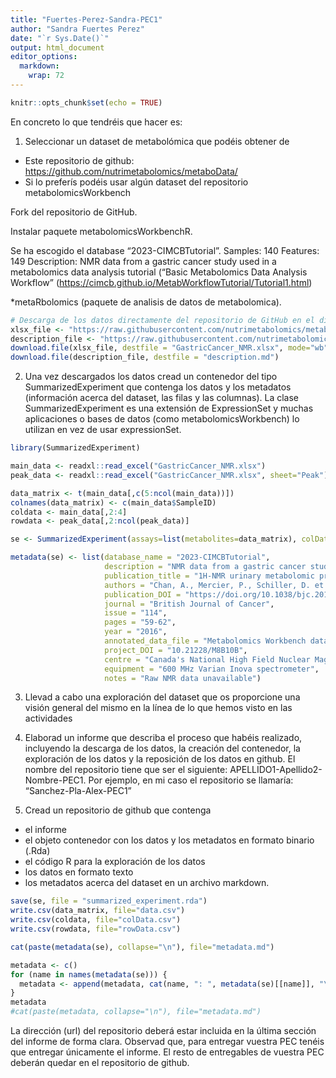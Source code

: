 ```yaml
---
title: "Fuertes-Perez-Sandra-PEC1"
author: "Sandra Fuertes Perez"
date: "`r Sys.Date()`"
output: html_document
editor_options: 
  markdown: 
    wrap: 72
---
```


```r
knitr::opts_chunk$set(echo = TRUE)
```

En concreto lo que tendréis que hacer es:

1.  Seleccionar un dataset de metabolómica que podéis obtener de

-   Este repositorio de github:
    <https://github.com/nutrimetabolomics/metaboData/>
-   Si lo preferís podéis usar algún dataset del repositorio
    metabolomicsWorkbench

Fork del repositorio de GitHub.

Instalar paquete metabolomicsWorkbenchR.

Se ha escogido el database "2023-CIMCBTutorial". Samples: 140 Features:
149 Description: NMR data from a gastric cancer study used in a
metabolomics data analysis tutorial ("Basic Metabolomics Data Analysis
Workflow"
(<https://cimcb.github.io/MetabWorkflowTutorial/Tutorial1.html>)

\*metaRbolomics (paquete de analisis de datos de metabolomica).

```r
# Descarga de los datos directamente del repositorio de GitHub en el directorio de trabajo
xlsx_file <- "https://raw.githubusercontent.com/nutrimetabolomics/metaboData/main/Datasets/2023-CIMCBTutorial/GastricCancer_NMR.xlsx"
description_file <- "https://raw.githubusercontent.com/nutrimetabolomics/metaboData/main/Datasets/2023-CIMCBTutorial/description.md"
download.file(xlsx_file, destfile = "GastricCancer_NMR.xlsx", mode="wb")
download.file(description_file, destfile = "description.md")
```

2.  Una vez descargados los datos cread un contenedor del tipo
    SummarizedExperiment que contenga los datos y los metadatos
    (información acerca del dataset, las filas y las columnas). La clase
    SummarizedExperiment es una extensión de ExpressionSet y muchas
    aplicaciones o bases de datos (como metabolomicsWorkbench) lo
    utilizan en vez de usar expressionSet.
    
```r
library(SummarizedExperiment)
```

```r
main_data <- readxl::read_excel("GastricCancer_NMR.xlsx")
peak_data <- readxl::read_excel("GastricCancer_NMR.xlsx", sheet="Peak")

data_matrix <- t(main_data[,c(5:ncol(main_data))])
colnames(data_matrix) <- c(main_data$SampleID)
coldata <- main_data[,2:4]
rowdata <- peak_data[,2:ncol(peak_data)]

se <- SummarizedExperiment(assays=list(metabolites=data_matrix), colData=coldata, rowData=rowdata)

metadata(se) <- list(database_name = "2023-CIMCBTutorial",
                     description = "NMR data from a gastric cancer study used in a metabolomics data analysis tutorial ('Basic Metabolomics Data Analysis Workflow' (https://cimcb.github.io/MetabWorkflowTutorial/Tutorial1.html)",
                     publication_title = "1H-NMR urinary metabolomic profiling for diagnosis of gastric cancer",
                     authors = "Chan, A., Mercier, P., Schiller, D. et al.",
                     publication_DOI = "https://doi.org/10.1038/bjc.2015.414",
                     journal = "British Journal of Cancer",
                     issue = "114",
                     pages = "59-62",
                     year = "2016",
                     annotated_data_file = "Metabolomics Workbench data repository Project ID PR000699",
                     project_DOI = "10.21228/M8B10B",
                     centre = "Canada's National High Field Nuclear Magnetic Resonance Centre (NANUC)",
                     equipment = "600 MHz Varian Inova spectrometer",
                     notes = "Raw NMR data unavailable")
```

3.  Llevad a cabo una exploración del dataset que os proporcione una
    visión general del mismo en la línea de lo que hemos visto en las
    actividades

4.  Elaborad un informe que describa el proceso que habéis realizado,
    incluyendo la descarga de los datos, la creación del contenedor, la
    exploración de los datos y la reposición de los datos en github. El
    nombre del repositorio tiene que ser el siguiente:
    APELLIDO1-Apellido2-Nombre-PEC1. Por ejemplo, en mi caso el
    repositorio se llamaría: “Sanchez-Pla-Alex-PEC1”

5.  Cread un repositorio de github que contenga

-   el informe
-   el objeto contenedor con los datos y los metadatos en formato
    binario (.Rda)
-   el código R para la exploración de los datos
-   los datos en formato texto
-   los metadatos acerca del dataset en un archivo markdown.

```r
save(se, file = "summarized_experiment.rda")
write.csv(data_matrix, file="data.csv")
write.csv(coldata, file="colData.csv")
write.csv(rowdata, file="rowData.csv")
```

```r
cat(paste(metadata(se), collapse="\n"), file="metadata.md")
```

```r
metadata <- c()
for (name in names(metadata(se))) {
  metadata <- append(metadata, cat(name, ": ", metadata(se)[[name]], "\n"))
}
metadata
#cat(paste(metadata, collapse="\n"), file="metadata.md")
```


La dirección (url) del repositorio deberá estar incluida en la última
sección del informe de forma clara. Observad que, para entregar vuestra
PEC tenéis que entregar únicamente el informe. El resto de entregables
de vuestra PEC deberán quedar en el repositorio de github.
